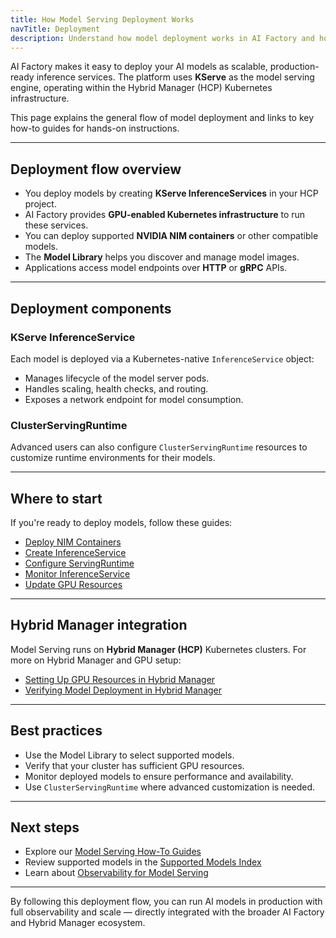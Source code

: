 ```yaml
---
title: How Model Serving Deployment Works
navTitle: Deployment
description: Understand how model deployment works in AI Factory and how to deploy your models as scalable inference services.
---
```


AI Factory makes it easy to deploy your AI models as scalable, production-ready inference services. The platform uses **KServe** as the model serving engine, operating within the Hybrid Manager (HCP) Kubernetes infrastructure.

This page explains the general flow of model deployment and links to key how-to guides for hands-on instructions.

---

## Deployment flow overview

- You deploy models by creating **KServe InferenceServices** in your HCP project.
- AI Factory provides **GPU-enabled Kubernetes infrastructure** to run these services.
- You can deploy supported **NVIDIA NIM containers** or other compatible models.
- The **Model Library** helps you discover and manage model images.
- Applications access model endpoints over **HTTP** or **gRPC** APIs.

---

## Deployment components

### KServe InferenceService

Each model is deployed via a Kubernetes-native `InferenceService` object:

- Manages lifecycle of the model server pods.
- Handles scaling, health checks, and routing.
- Exposes a network endpoint for model consumption.

### ClusterServingRuntime

Advanced users can also configure `ClusterServingRuntime` resources to customize runtime environments for their models.

---

## Where to start

If you're ready to deploy models, follow these guides:

- [Deploy NIM Containers](/edb-postgres-ai/ai-factory/learn/how-tomodel-serving/deploy-nim-container)
- [Create InferenceService](/edb-postgres-ai/ai-factory/learn/how-tomodel-serving/create-inferenceservice)
- [Configure ServingRuntime](/edb-postgres-ai/ai-factory/learn/how-tomodel-serving/configure-servingruntime)
- [Monitor InferenceService](/edb-postgres-ai/ai-factory/learn/how-tomodel-serving/monitor-inferenceservice)
- [Update GPU Resources](/edb-postgres-ai/ai-factory/learn/how-tomodel-serving/update-gpu-resources)

---

## Hybrid Manager integration

Model Serving runs on **Hybrid Manager (HCP)** Kubernetes clusters. For more on Hybrid Manager and GPU setup:

- [Setting Up GPU Resources in Hybrid Manager](/edb-postgres-ai/hybrid-manager/ai-factory/learn/how-to/model-serving/setup-gpu)
- [Verifying Model Deployment in Hybrid Manager](/edb-postgres-ai/hybrid-manager/ai-factory/learn/how-to/model-serving/verify-models)

---

## Best practices

- Use the Model Library to select supported models.
- Verify that your cluster has sufficient GPU resources.
- Monitor deployed models to ensure performance and availability.
- Use `ClusterServingRuntime` where advanced customization is needed.

---

## Next steps

- Explore our [Model Serving How-To Guides](/edb-postgres-ai/ai-factory/learn/how-tomodel-serving/index)
- Review supported models in the [Supported Models Index](../../../models/supported-models/index)
- Learn about [Observability for Model Serving](./observability)

---

By following this deployment flow, you can run AI models in production with full observability and scale — directly integrated with the broader AI Factory and Hybrid Manager ecosystem.
